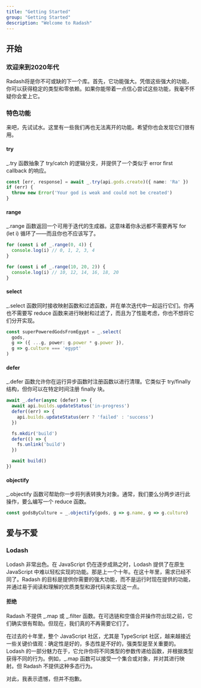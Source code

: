 ```yaml
---
title: "Getting Started"
group: "Getting Started"
description: "Welcome to Radash"
---
```


## 开始

### 欢迎来到2020年代

Radash将是你不可或缺的下一个库。首先，它功能强大。凭借这些强大的功能，你可以获得稳定的类型和零依赖。如果你能带着一点信心尝试这些功能，我毫不怀疑你会爱上它。

### 特色功能

来吧，先试试水。这里有一些我们再也无法离开的功能。希望你也会发现它们很有用。

#### try
_.try 函数抽象了 try/catch 的逻辑分支，并提供了一个类似于 error first callback 的响应。

```ts
const [err, response] = await _.try(api.gods.create)({ name: 'Ra' })
if (err) {
  throw new Error('Your god is weak and could not be created')
}
```

#### range
_.range 函数返回一个可用于迭代的生成器。这意味着你永远都不需要再写 for (let i) 循环了——而且你也不应该写了。

```ts
for (const i of _.range(0, 4)) {
  console.log(i) // 0, 1, 2, 3, 4
}

for (const i of _.range(10, 20, 2)) {
  console.log(i) // 10, 12, 14, 16, 18, 20
}
```

#### select
_.select 函数同时接收映射函数和过滤函数，并在单次迭代中一起运行它们。你再也不需要写 reduce 函数来进行映射和过滤了，而且为了性能考虑，你也不想将它们分开实现。

```ts
const superPoweredGodsFromEgypt = _.select(
  gods, 
  g => ({ ...g, power: g.power * g.power }), 
  g => g.culture === 'egypt'
)
```

#### defer
_.defer 函数允许你在运行异步函数时注册函数以进行清理。它类似于 try/finally 结构，但你可以在特定时间注册 finally 块。

```ts
await _.defer(async (defer) => {
  await api.builds.updateStatus('in-progress')
  defer((err) => {
    api.builds.updateStatus(err ? 'failed' : 'success')
  })

  fs.mkdir('build')
  defer(() => {
    fs.unlink('build')
  })

  await build()
})
```

#### objectify
_.objectify 函数可帮助你一步将列表转换为对象。通常，我们要么分两步进行此操作，要么编写一个 reduce 函数。

```ts
const godsByCulture = _.objectify(gods, g => g.name, g => g.culture)
```

## 爱与不爱

### Lodash

Lodash 非常出色。在 JavaScript 仍在逐步成熟之时，Lodash 提供了在原生 JavaScript 中难以轻松实现的功能。那是上一个十年。在这十年里，需求已经不同了。Radash 的目标是提供你需要的强大功能，而不是运行时现在提供的功能，并通过易于阅读和理解的优质类型和源代码来实现这一点。

#### 拒绝

Radash 不提供 _.map 或 _.filter 函数。在可选链和空值合并操作符出现之前，它们确实很有帮助。但现在，我们真的不再需要它们了。

在过去的十年里，整个 JavaScript 社区，尤其是 TypeScript 社区，越来越接近一些关键价值观：确定性是好的，多态性是不好的，强类型是至关重要的。Lodash 的一部分魅力在于，它允许你将不同类型的参数传递给函数，并根据类型获得不同的行为。例如，_.map 函数可以接受一个集合或对象，并对其进行映射。但 Radash 不提供这种多态行为。

对此，我表示遗憾，但并不抱歉。
